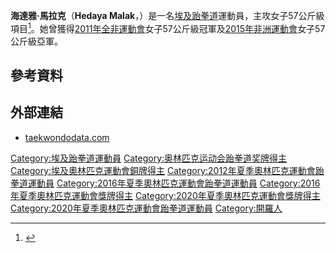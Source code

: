 {{Infobox sportsperson
| name           = 海達雅·馬拉克<br />''Hedaya Malak''
| image          = Hedaya Malak Rio2016b.jpg
| caption        = 
| birth_name     = 
| fullname       = Hedaya Ahmed Malak Wahba
| nickname       = 
| nationality    = 
| residence      = 
| birth_date     = {{Birth date and age|1993|4|21|df=yes}}
| birth_place    = {{EGY}}[[開羅|開羅]]
| death_date     = 
| death_place    = 
| height         = {{height|m=1.56}}
| weight         = {{weight|kg=57}}
| website        = 
| country        = {{EGY}}
| sport          = [[跆拳道|跆拳道]]
| event          = 女子57公斤級、女子67公斤級
| olympics       = 
| show-medals    = yes
| medaltemplates = 
{{MedalSport|女子[[跆拳道|跆拳道]]}}
{{MedalCountry|{{EGY}}}}
{{MedalCompetition| [[奧林匹克運動會|奧林匹克運動會]]}}
{{MedalBronze|[[2016年夏季奧林匹克運動會|2016年 里約熱內盧]]|[[2016年夏季奧林匹克運動會跆拳道比賽|57公斤級]]}}
{{MedalBronze|[[2020年夏季奥林匹克运动会|2020 東京]]|[[2020年夏季奧林匹克運動會女子67公斤級跆拳道比賽|67公斤級]]}}
{{MedalCompetition|[[非洲運動會|非洲運動會]]}}
{{MedalGold|[[2011年全非運動會|2011年 -{zh-hans:马普托; zh-hk:馬普托; zh-tw:馬布多;}-]]|57公斤級}}
{{MedalGold|[[2019年非洲運動會|2019年 拉巴特]]|67公斤級}}
{{MedalSilver|[[2015年非洲運動會|2015年 布拉薩]]|57公斤級}}
{{MedalCompetition|[[非洲跆拳道錦標賽|非洲跆拳道錦標賽]]}}
{{MedalGold|[[2016年非洲跆拳道錦標賽|2016年 塞得港]]|57公斤級}}
{{MedalSilver|[[2014年非洲跆拳道錦標賽|2014年 突尼斯市]]|57公斤級}}
{{MedalSilver|[[2018年非洲跆拳道錦標賽|2018年 阿加迪爾]]|73公斤級}}
{{MedalCompetition|[[泛阿拉伯運動會|泛阿拉伯運動會]]}}
{{MedalGold|[[2011年泛阿拉伯運動會|2011年 多哈]]|57公斤級}}
{{MedalCompetition|[[地中海運動會|地中海運動會]]}}
{{MedalBronze|[[2013年地中海運動會|2013年 梅爾辛]]|67公斤級}}
{{MedalBronze|[[2018年地中海運動會|2018年 塔拉戈納]]|67公斤級}}
{{MedalCompetition|[[伊斯蘭團結運動會|伊斯蘭團結運動會]]}}
{{MedalSilver|[[2013年伊斯蘭團結運動會|2013年 巨港]]|62公斤級}}
{{MedalCompetition|[[世界軍人運動會|世界軍人運動會]]}}
{{MedalGold|[[2015年世界軍人運動會|2015年 聞慶]]|62公斤級}}
{{MedalBronze|[[2019年世界軍人運動會|2019年 武漢]]|67公斤級}}
}}
'''海達雅·馬拉克'''（'''Hedaya Malak'''，{{bd|1993年|4月21日|catIdx=Malak, Hedaya}}）是一名[[埃及|埃及]][[跆拳道|跆拳道]]運動員，主攻女子57公斤級項目<ref>{{cite web |url=http://www.taekwondodata.com/hedaya-malak-wahba.afy4.html |title=Hedaya Malak |publisher=taekwondodata.com |date=2016-05-14 |accessdate=2016-05-14 |archive-date=2016-05-07 |archive-url=https://web.archive.org/web/20160507145023/http://www.taekwondodata.com/hedaya-malak-wahba.afy4.html |dead-url=no }}</ref>。她曾獲得[[2011年全非運動會|2011年全非運動會]]女子57公斤級冠軍及[[2015年非洲運動會|2015年非洲運動會]]女子57公斤級亞軍。

== 參考資料 ==
{{Reflist}}

== 外部連結 ==
* [http://www.taekwondodata.com/hedaya-malak-wahba.afy4.html taekwondodata.com] {{Wayback|url=http://www.taekwondodata.com/hedaya-malak-wahba.afy4.html |date=20160507145023 }}

{{Egypt-stub}}

{{DEFAULTSORT:Malak, Hedaya}}
[[Category:埃及跆拳道運動員|Category:埃及跆拳道運動員]]
[[Category:奥林匹克运动会跆拳道奖牌得主|Category:奥林匹克运动会跆拳道奖牌得主]]
[[Category:埃及奧林匹克運動會銅牌得主|Category:埃及奧林匹克運動會銅牌得主]]
[[Category:2012年夏季奧林匹克運動會跆拳道運動員|Category:2012年夏季奧林匹克運動會跆拳道運動員]]
[[Category:2016年夏季奧林匹克運動會跆拳道運動員|Category:2016年夏季奧林匹克運動會跆拳道運動員]]
[[Category:2016年夏季奧林匹克運動會獎牌得主|Category:2016年夏季奧林匹克運動會獎牌得主]]
[[Category:2020年夏季奧林匹克運動會獎牌得主|Category:2020年夏季奧林匹克運動會獎牌得主]]
[[Category:2020年夏季奧林匹克運動會跆拳道運動員|Category:2020年夏季奧林匹克運動會跆拳道運動員]]
[[Category:開羅人|Category:開羅人]]